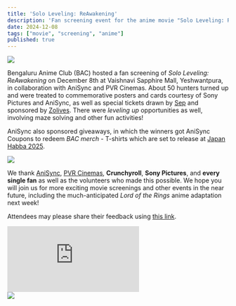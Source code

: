 ```yaml
---
title: 'Solo Leveling: ReAwakening'
description: 'Fan screening event for the anime movie "Solo Leveling: ReAwakening"'
date: 2024-12-08
tags: ["movie", "screening", "anime"]
published: true
---
```


<div style={{marginBottom: '-20px', marginTop: '-10px'}}>
  <img src="/images/archive/solo-leveling/1.webp" className="rounded-xl" />
</div>

Bengaluru Anime Club (BAC) hosted a fan screening of *Solo Leveling: ReAwakening* on December 8th at Vaishnavi Sapphire Mall, Yeshwantpura, in collaboration with AniSync and PVR Cinemas. About 50 hunters turned up and were treated to commemorative posters and cards courtesy of Sony Pictures and AniSync, as well as special tickets drawn by <a href="https://www.instagram.com/sep_poppo" target="_blank" rel="noopener noreferrer">Sep</a> and sponsored by <a href="https://www.instagram.com/zolivesofficial/" target="_blank" rel="noopener noreferrer">Zolives</a>. There were _leveling up_ opportunities as well, involving maze solving and other fun activities!

AniSync also sponsored giveaways, in which the winners got AniSync Coupons to redeem *BAC merch* - T-shirts which are set to release at <a href="https://japanhabba.org/" target="_blank" rel="noopener noreferrer">Japan Habba 2025</a>.


<div style={{marginBottom: '-15px', marginTop: '-15px'}}>
  <img src="/images/archive/solo-leveling/2.webp" className="rounded-xl"/>
</div>

We thank <a href="https://store.anisync.com/" target="_blank" rel="noopener noreferrer">AniSync</a>, <a href="https://www.pvrcinemas.com/" target="_blank" rel="noopener noreferrer">PVR Cinemas</a>, **Crunchyroll**, **Sony Pictures**, and **every single fan** as well as the volunteers who made this possible. We hope you will join us for more exciting movie screenings and other events in the near future, including the much-anticipated *Lord of the Rings* anime adaptation next week!

Attendees may please share their feedback using
<a href="https://docs.google.com/forms/d/e/1FAIpQLSds15_wOxPcO25lrsarclP8wk-69wFG1VCl8lfsPTT-EpyPhA/viewform?usp=sf_link" target="_blank" rel="noopener noreferrer">this link</a>.

<iframe style={{'width': '100%', 'aspect-ratio': '16/9'}} src="https://www.youtube.com/embed/xWPLEH8DEUc" frameborder="0" allow="fullscreen; accelerometer; clipboard-write; encrypted-media; gyroscope; picture-in-picture"></iframe>

<div style={{marginBottom: '-10px', marginTop: '-10px'}}>
  <img src="/images/archive/solo-leveling/3.webp" className="rounded-xl"/>
</div>